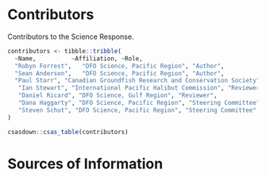 \clearpage

# Contributors

Contributors to the Science Response.

```r
contributors <- tibble::tribble(
  ~Name,          ~Affiliation, ~Role,
  "Robyn Forrest",   "DFO Science, Pacific Region", "Author",
  "Sean Anderson",   "DFO Science, Pacific Region", "Author",
  "Paul Starr", "Canadian Groundfish Research and Conservation Society", "Technical Working Group",
   "Ian Stewart", "International Pacific Halibut Commission", "Reviewer",
   "Daniel Ricard", "DFO Science, Gulf Region", "Reviewer",
   "Dana Haggarty", "DFO Science, Pacific Region", "Steering Committee",
   "Steven Schut", "DFO Science, Pacific Region", "Steering Committee"
)
```

```r
csasdown::csas_table(contributors)
```

<!-- Decrease the table index by one to account for the contributors table: -->
<!-- \addtocounter{table}{-1} -->

\MakeApproval

# Sources of Information {-}
<!--
This manually sets the header for this unnumbered chapter.
-->


<!-- The following sets the appropriate indentation for the references -->
\noindent
\vspace{-2em}
\setlength{\parindent}{-0.2in}
\setlength{\leftskip}{0.2in}
\setlength{\parskip}{8pt}

\markboth{References}{References}
